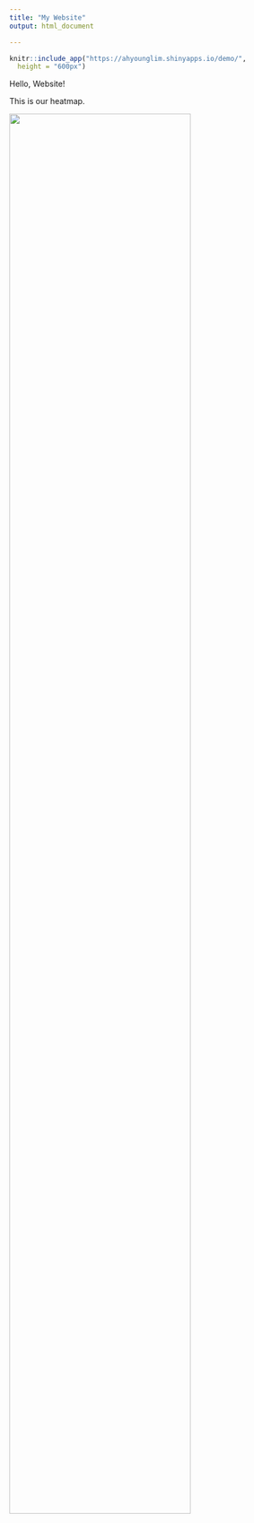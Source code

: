 ```yaml
---
title: "My Website"
output: html_document

---
```


```r
knitr::include_app("https://ahyounglim.shinyapps.io/demo/",
  height = "600px")

```

Hello, Website!


This is our heatmap.

<img src="master_heatmap.png" style="width:80%">
